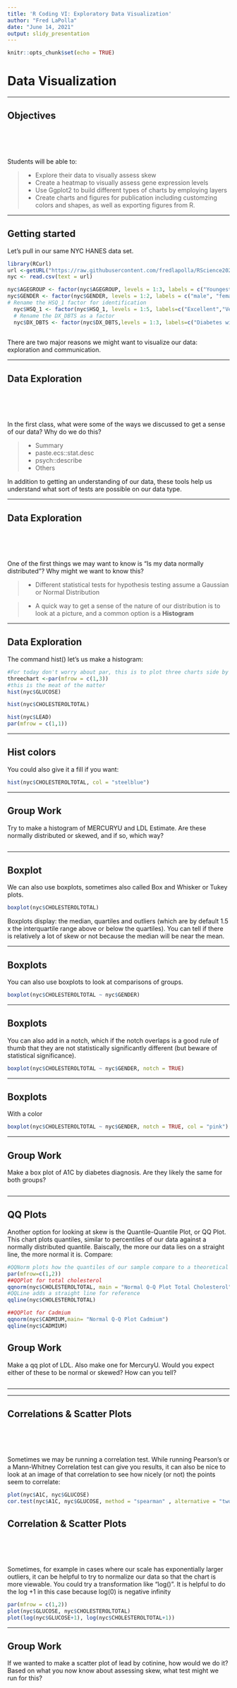 ```yaml
---
title: 'R Coding VI: Exploratory Data Visualization'
author: "Fred LaPolla"
date: "June 14, 2021"
output: slidy_presentation
---
```


```r
knitr::opts_chunk$set(echo = TRUE)
```

# Data Visualization

***

## Objectives

</br>
</br>
</br>

Students will be able to:

>- Explore their data to visually assess skew
>- Create a heatmap to visually assess gene expression levels
>- Use Ggplot2 to build different types of charts by employing layers 
>- Create charts and figures for publication including customzing colors and shapes, as well as exporting figures from R.

***

## Getting started

Let's pull in our same NYC HANES data set. 

```r
library(RCurl)
url <-getURL("https://raw.githubusercontent.com/fredlapolla/RScience2021_libr/master/NYC_HANES_DIAB.csv")
nyc <- read.csv(text = url)

nyc$AGEGROUP <- factor(nyc$AGEGROUP, levels = 1:3, labels = c("Youngest", "Middle", "Aged"))
nyc$GENDER <- factor(nyc$GENDER, levels = 1:2, labels = c("male", "female"))
# Rename the HSQ_1 factor for identification
  nyc$HSQ_1 <- factor(nyc$HSQ_1, levels = 1:5, labels=c("Excellent","Very Good","Good", "Fair", "Poor"))
  # Rename the DX_DBTS as a factor
  nyc$DX_DBTS <- factor(nyc$DX_DBTS,levels = 1:3, labels=c("Diabetes with DX","Diabetes with no DX","No Diabetes"))
  
```

There are two major reasons we might want to visualize our data: exploration and communication. 

***

## Data Exploration

</br>
</br>
</br>

In the first class, what were some of the ways we discussed to get a sense of our data? Why do we do this?

>- Summary
>- paste.ecs::stat.desc
>- psych::describe
>- Others



In addition to getting an understanding of our data, these tools help us understand what sort of tests are possible on our data type.



***

## Data Exploration

</br>
</br>
</br>

One of the first things we may want to know is "Is my data normally distributed"? Why might we want to know this?

>- Different statistical tests for hypothesis testing assume a Gaussian or Normal Distribution

>- A quick way to get a sense of the nature of our distribution is to look at a picture, and a common option is a **Histogram**

***

## Data Exploration


The command hist() let's us make a histogram:

```r
#For today don't worry about par, this is to plot three charts side by side
threechart <-par(mfrow = c(1,3))
#this is the meat of the matter
hist(nyc$GLUCOSE)

hist(nyc$CHOLESTEROLTOTAL)

hist(nyc$LEAD)
par(mfrow = c(1,1))
```

***

## Hist colors


You could also give it a fill if you want:

```r
hist(nyc$CHOLESTEROLTOTAL, col = "steelblue")
```

***

## Group Work

Try to make a histogram of MERCURYU and LDL Estimate. Are these  normally distributed or skewed, and if so, which way?

```r

```




***

## Boxplot



We can also use boxplots, sometimes also called Box and Whisker or Tukey plots. 

```r
boxplot(nyc$CHOLESTEROLTOTAL)
```

Boxplots display: the median, quartiles and outliers (which are by default 1.5 x the interquartile range above or below the quartiles). You can tell if there is relatively a lot of skew or not because the median will be near the mean. 

*** 

## Boxplots



You can also use boxplots to look at comparisons of groups. 

```r
boxplot(nyc$CHOLESTEROLTOTAL ~ nyc$GENDER)
```

***

## Boxplots

You can also add in a notch, which if the notch overlaps is a good rule of thumb that they are not statistically significantly different (but beware of statistical significance).

```r
boxplot(nyc$CHOLESTEROLTOTAL ~ nyc$GENDER, notch = TRUE)
```

***

## Boxplots

With a color

```r
boxplot(nyc$CHOLESTEROLTOTAL ~ nyc$GENDER, notch = TRUE, col = "pink")
```

*** 


## Group Work

Make a box plot of A1C by diabetes diagnosis. Are they likely the same for both groups?

```r

```

*** 

## QQ Plots


Another option for looking at skew is the Quantile-Quantile Plot, or QQ Plot. This chart plots quantiles, similar to percentiles of our data against a normally distributed quantile. Baiscally, the more our data lies on a straight line, the more normal it is. Compare:

```r
#QQNorm plots how the quantiles of our sample compare to a theoretical normal distribution
par(mfrow=c(1,2))
##QQPlot for total cholesterol
qqnorm(nyc$CHOLESTEROLTOTAL, main = "Normal Q-Q Plot Total Cholesterol")
#QQLine adds a straight line for reference
qqline(nyc$CHOLESTEROLTOTAL)

##QQPlot for Cadmium
qqnorm(nyc$CADMIUM,main= "Normal Q-Q Plot Cadmium")
qqline(nyc$CADMIUM)
```



## Group Work

Make a qq plot of LDL. Also make one for MercuryU. Would you expect either of these to be normal or skewed? How can you tell?

```r

```






***




***

## Correlations & Scatter Plots

</br>
</br>
</br>

Sometimes we may be running a correlation test. While running Pearson's or a Mann-Whitney Correlation test can give you results, it can also be nice to look at an image of that correlation to see how nicely (or not) the points seem to correlate:

```r
plot(nyc$A1C, nyc$GLUCOSE)
cor.test(nyc$A1C, nyc$GLUCOSE, method = "spearman" , alternative = "two.sided")
```


## Correlation & Scatter Plots

</br>
</br>
</br>

Sometimes, for example in cases where our scale has exponentially larger outliers, it can be helpful to try to normalize our data so that the chart is more viewable. You could try a transformation like "log()". It is helpful to do the log +1 in this case because log(0) is negative infinity

```r
par(mfrow = c(1,2))
plot(nyc$GLUCOSE, nyc$CHOLESTEROLTOTAL)
plot(log(nyc$GLUCOSE+1), log(nyc$CHOLESTEROLTOTAL+1))
```

***

## Group Work

If we wanted to make a scatter plot of lead by cotinine, how would we do it? Based on what you now know about assessing skew, what test might we run for this?

```r

```


